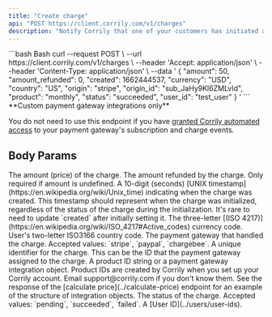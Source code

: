 ```yaml
---
title: "Create charge"
api: "POST https://client.corrily.com/v1/charges"
description: "Notify Corrily that one of your customers has initiated a one-time transaction."
---
```


<RequestExample>
```bash Bash
curl --request POST \
     --url https://client.corrily.com/v1/charges \
     --header 'Accept: application/json' \
     --header 'Content-Type: application/json' \
     --data '
{
     "amount": 50,
     "amount_refunded": 0,
     "created": 1662444537,
     "currency": "USD",
     "country": "US",
     "origin": "stripe",
     "origin_id": "sub_JaHy9Kl6ZMLvId",
     "product": "monthly",
     "status": "succeeded",
     "user_id": "test_user"
}
'
```
</RequestExample>

<Warning>
**Custom payment gateway integrations only**

You do not need to use this endpoint if you have [granted Corrily automated
access](../payment-gateways/integration-guide#recommended-provide-automated-access-of-subscription-and-charge-events)
to your payment gateway's subscription and charge events.

</Warning>

## Body Params

<ParamField body="amount" type="float" required>
  The amount (price) of the charge.
</ParamField>

<ParamField body="amount_refunded" type="float" default="0">
  The amount refunded by the charge. Only required if amount is undefined.
</ParamField>

<ParamField body="created" type="integer" required>
  A 10-digit (seconds) [UNIX timestamp](https://en.wikipedia.org/wiki/Unix_time)
  indicating when the charge was created. This timestamp should represent when
  the charge was initialized, regardless of the status of the charge during the
  initialization. It's rare to need to update `created` after initially setting
  it.
</ParamField>

<ParamField body="currency" type="string" required>
  The three-letter [(ISO
  4217)](https://en.wikipedia.org/wiki/ISO_4217#Active_codes) currency code.
</ParamField>

<ParamField body="country" type="string">
  User's two-letter ISO3166 country code.
</ParamField>

<ParamField body="origin" type="string" required>
  The payment gateway that handled the charge. Accepted values: `stripe`,
  `paypal`, `chargebee`.
</ParamField>

<ParamField body="origin_id" type="string" required>
  A unique identifier for the charge. This can be the ID that the payment
  gateway assigned to the charge.
</ParamField>

<ParamField body="product" type="string" required>
  A product ID string or a payment gateway integration object. Product IDs are
  created by Corrily when you set up your Corrily account. Email
  support@corrily.com if you don't know them. See the response of the [calculate
  price](../calculate-price) endpoint for an example of the structure of
  integration objects.
</ParamField>

<ParamField body="status" type="string" required>
  The status of the charge. Accepted values: `pending`, `succeeded`, `failed`.
</ParamField>

<ParamField body="user_id" type="string" required>
  A [User ID](../users/user-ids).
</ParamField>
